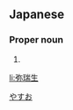 ==Japanese==
{{ja-kanjitab|弥|瑞|生}}

===Proper noun===
{{ja-pos|proper|やすお}}

# {{given name|male|lang=ja}}

[[Category:Japanese male given names|やすお]]

[[li:弥瑞生]]